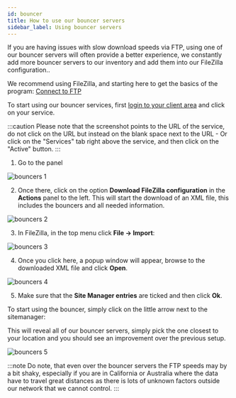 ```yaml
---
id: bouncer
title: How to use our bouncer servers
sidebar_label: Using bouncer servers
---
```


If you are having issues with slow download speeds via FTP, using one of our bouncer servers will often provide a better experience, we constantly add more bouncer servers to our inventory and add them into our FileZilla configuration..

We recommend using FileZilla, and starting here to get the basics of the program: [Connect to FTP](/shared-storage/file-access/connect-ftp)

To start using our bouncer services, first [login to your client area](https://panel.hostingby.design/clientarea.php?action=services) and click on your service.

:::caution
Please note that the screenshot points to the URL of the service, do not click on the URL but instead on the blank space next to the URL - Or click on the "Services" tab right above the service, and then click on the "Active" button.
:::

1. Go to the panel
 
 ![bouncers 1](../../assets/legacy-bouncer-servers-1.png)

2. Once there, click on the option **Download FileZilla configuration** in the **Actions** panel to the left. This will start the download of an XML file, this includes the bouncers and all needed information.

 ![bouncers 2](../../assets/legacy-bouncer-servers-2.png)


3. In FileZilla, in the top menu click **File -> Import**:

 ![bouncers 3](../../assets/legacy-bouncer-servers-3.png)

4. Once you click here, a popup window will appear, browse to the downloaded XML file and click **Open**.

 ![bouncers 4](../../assets/legacy-bouncer-servers-4.png)

5. Make sure that the **Site Manager entries** are ticked and then click **Ok**.

 To start using the bouncer, simply click on the little arrow next to the sitemanager:
 
 This will reveal all of our bouncer servers, simply pick the one closest to your location and you should see an improvement over the previous setup.

 ![bouncers 5](../../assets/legacy-bouncer-servers-5.png)

:::note
Do note, that even over the bouncer servers the FTP speeds may by a bit shaky, especially if you are in California or Australia where the data have to travel great distances as there is lots of unknown factors outside our network that we cannot control.
:::